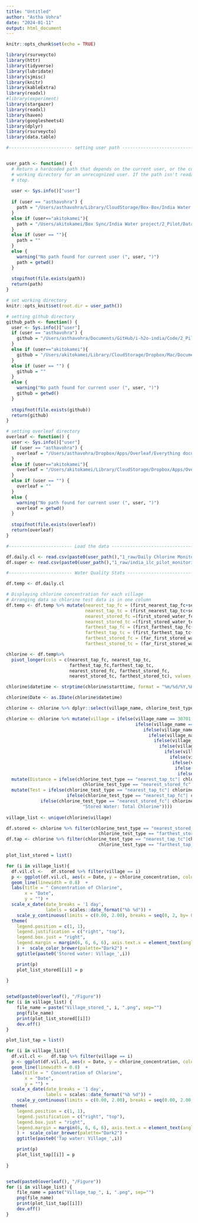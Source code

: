 ```yaml
---
title: "Untitled"
author: "Astha Vohra"
date: "2024-01-11"
output: html_document
---
```


```r
knitr::opts_chunk$set(echo = TRUE)
```

```r

library(rsurveycto)
library(httr)
library(tidyverse)
library(lubridate)
library(sjmisc)
library(knitr)
library(kableExtra)
library(readxl)
#library(experiment)
library(stargazer)
library(readxl)
library(haven)
library(googlesheets4)
library(dplyr)
library(rsurveycto)
library(data.table)

```

```r
#------------------------ setting user path ----------------------------------------#


user_path <- function() {
  # Return a hardcoded path that depends on the current user, or the current 
  # working directory for an unrecognized user. If the path isn't readable,
  # stop.
  
  user <- Sys.info()["user"]
  
  if (user == "asthavohra") { 
    path = "/Users/asthavohra/Library/CloudStorage/Box-Box/India Water project/2_Pilot/Data/"
  } 
  else if (user=="akitokamei"){
    path = "/Users/akitokamei/Box Sync/India Water project/2_Pilot/Data/"
  } 
  else if (user == ""){
    path = ""
  } 
  else {
    warning("No path found for current user (", user, ")")
    path = getwd()
  }
  
  stopifnot(file.exists(path))
  return(path)
}

# set working directory
knitr::opts_knit$set(root.dir = user_path())

# setting github directory
github_path <- function() {
  user <- Sys.info()["user"]
  if (user == "asthavohra") {
    github = "/Users/asthavohra/Documents/GitHub/i-h2o-india/Code/2_Pilot/0_pilot logistics/"
  } 
  else if (user=="akitokamei"){
    github = "/Users/akitokamei/Library/CloudStorage/Dropbox/Mac/Documents/GitHub/i-h2o-india/Code/2_Pilot/0_pilot logistics/"
  } 
  else if (user == "") {
    github = ""
  } 
  else {
    warning("No path found for current user (", user, ")")
    github = getwd()
  }
  
  stopifnot(file.exists(github))
  return(github)
}

# setting overleaf directory
overleaf <- function() {
  user <- Sys.info()["user"]
  if (user == "asthavohra") {
    overleaf = "/Users/asthavohra/Dropbox/Apps/Overleaf/Everything document -ILC/"
  } 
  else if (user=="akitokamei"){
    overleaf = "/Users/akitokamei/Library/CloudStorage/Dropbox/Apps/Overleaf/Everything document -ILC/"
  } 
  else if (user == "") {
    overleaf = ""
  } 
  else {
    warning("No path found for current user (", user, ")")
    overleaf = getwd()
  }
  
  stopifnot(file.exists(overleaf))
  return(overleaf)
}

```

```r
#------------------------ Load the data ----------------------------------------#

df.daily.cl <- read.csv(paste0(user_path(),"1_raw/Daily Chlorine Monitoring Form_WIDE.csv"))
df.super <- read.csv(paste0(user_path(),"1_raw/india_ilc_pilot_monitoring_WIDE.csv"))

```

```r
#------------------------ Water Quality Stats ----------------------------------------#

df.temp <- df.daily.cl

# Displaying chlorine concentration for each village
# Arranging data so chlorine test data is in one column
df.temp <- df.temp %>% mutate(nearest_tap_fc = (first_nearest_tap_fc+second_nearest_tap_fc)/2, 
                              nearest_tap_tc = (first_nearest_tap_tc+second_nearest_tap_tc)/2,
                              nearest_stored_fc =(first_stored_water_fc+ second_stored_water_fc)/2,
                              nearest_stored_tc =(first_stored_water_tc+ second_stored_water_tc)/2,
                              farthest_tap_fc = (first_farthest_tap_fc+second_farthest_tap_fc)/2,
                              farthest_tap_tc = (first_farthest_tap_tc+second_farthest_tap_tc)/2,
                              farthest_stored_fc = (far_first_stored_water_fc+far_second_stored_water_fc)/2,
                              farthest_stored_tc = (far_first_stored_water_tc+far_second_stored_water_tc)/2) 

chlorine <- df.temp%>%
  pivot_longer(cols = c(nearest_tap_fc, nearest_tap_tc, 
                        farthest_tap_fc,farthest_tap_tc, 
                        nearest_stored_fc, farthest_stored_fc, 
                        nearest_stored_tc, farthest_stored_tc), values_to = "chlorine_concentration", names_to = "chlorine_test_type")

chlorine$datetime <- strptime(chlorine$starttime, format = "%m/%d/%Y,%H:%M:%S")

chlorine$Date <- as.IDate(chlorine$datetime) 

chlorine <- chlorine %>% dplyr::select(village_name, chlorine_test_type, chlorine_concentration, Date )

chlorine <- chlorine %>% mutate(village = ifelse(village_name == 30701, "Gopi Kankubadi", 
                                                 ifelse(village_name == 50401, "Birnarayanpur", 
                                                    ifelse(village_name == 50501,"Nathma", 
                                                      ifelse(village_name == 30301,"Tandipur",
                                                        ifelse(village_name == 20101, "Badabangi", 
                                                          ifelse(village_name == 40201, "Bichikote", 
                                                            ifelse(village_name == 10101, "Asada", 
                                                              ifelse(village_name == 30202, "BK Padar", 
                                                               ifelse(village_name == 30602, "Mukundpur",
                                                                ifelse(village_name == 40101, "Karnapadu",
                                                                 ifelse(village_name == 40401, "Naira",NA)))))))))))) %>%
  mutate(Distance = ifelse(chlorine_test_type == "nearest_tap_tc"| chlorine_test_type == "nearest_stored_tc"|
                             chlorine_test_type == "nearest_stored_fc"|chlorine_test_type == "nearest_tap_fc", "Nearest", "Farthest")) %>%
  mutate(Test = ifelse(chlorine_test_type == "nearest_tap_tc"| chlorine_test_type == "farthest_tap_tc", "Tap Water: Total Chlorine", 
                       ifelse(chlorine_test_type == "nearest_tap_fc"| chlorine_test_type == "farthest_tap_fc", "Tap Water: Free Chlorine", 
             ifelse(chlorine_test_type == "nearest_stored_fc"| chlorine_test_type == "farthest_stored_fc", "Stored Water: Free Chlorine", 
                             "Stored Water: Total Chlorine")))) 
  
village_list <- unique(chlorine$village) 

df.stored <- chlorine %>% filter(chlorine_test_type == "nearest_stored_tc"|chlorine_test_type == "nearest_stored_fc"|
                                   chlorine_test_type == "farthest_stored_tc"|  chlorine_test_type == "farthest_stored_fc" )
df.tap <- chlorine %>% filter(chlorine_test_type == "nearest_tap_tc"|chlorine_test_type == "nearest_tap_fc"|
                                   chlorine_test_type == "farthest_tap_tc"|  chlorine_test_type == "farthest_tap_fc" )

plot_list_stored = list()

for (i in village_list){
  df.vil.cl <-   df.stored %>% filter(village == i)    
  p <- ggplot(df.vil.cl, aes(x = Date, y = chlorine_concentration, color=Distance, linetype = Test)) +
  geom_line(linewidth = 0.8)  + 
  labs(title = " Concentration of Chlorine",
       x = "Date",
       y = "") +  
  scale_x_date(date_breaks = '1 day', 
               labels = scales::date_format("%b %d")) + 
    scale_y_continuous(limits = c(0.00, 2.00), breaks = seq(0, 2, by= 0.1)) +
  theme(
    legend.position = c(1, 1),
    legend.justification = c("right", "top"),
    legend.box.just = "right",
    legend.margin = margin(6, 6, 6, 6), axis.text.x = element_text(angle = 90, size = 10)
    ) +  scale_color_brewer(palette="Dark2") + 
    ggtitle(paste0('Stored water: Village_',i))

    print(p)
    plot_list_stored[[i]] = p
  
}


setwd(paste0(overleaf(), "/Figure"))
for (i in village_list) {
    file_name = paste("Village_stored_", i, ".png", sep="")
    png(file_name)
    print(plot_list_stored[[i]])
    dev.off()
}

plot_list_tap = list()

for (i in village_list){
  df.vil.cl <-   df.tap %>% filter(village == i)    
  p <- ggplot(df.vil.cl, aes(x = Date, y = chlorine_concentration, color=Distance, linetype = Test)) +
  geom_line(linewidth = 0.8)  + 
  labs(title = " Concentration of Chlorine",
       x = "Date",
       y = "") +  
  scale_x_date(date_breaks = '1 day', 
               labels = scales::date_format("%b %d")) +
    scale_y_continuous(limits = c(0.00, 2.00), breaks = seq(0.00, 2.00, 0.1)) +
  theme(
    legend.position = c(1, 1),
    legend.justification = c("right", "top"),
    legend.box.just = "right",
    legend.margin = margin(6, 6, 6, 6), axis.text.x = element_text(angle = 90, size = 10)
    ) +  scale_color_brewer(palette="Dark2") + 
    ggtitle(paste0('Tap water: Village_',i))

    print(p)
    plot_list_tap[[i]] = p
  
}


setwd(paste0(overleaf(), "/Figure"))
for (i in village_list) {
    file_name = paste("Village_tap_", i, ".png", sep="")
    png(file_name)
    print(plot_list_tap[[i]])
    dev.off()
}


```

